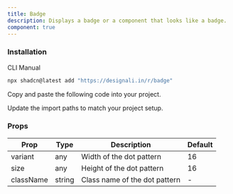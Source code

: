 ```yaml
---
title: Badge
description: Displays a badge or a component that looks like a badge.
component: true
---
```


<div className="grid gap-3 lg:grid-cols-2 xl:grid-cols-2">
  <ComponentPreview name="badge-01" />
  <ComponentPreview name="badge-02" />
  <ComponentPreview name="badge-03" />
  <ComponentPreview name="badge-04" />
  <ComponentPreview name="badge-05" />
  <ComponentPreview name="badge-06" />
  <ComponentPreview name="badge-07" />
  <ComponentPreview name="badge-08" />
  <ComponentPreview name="badge-09" />
  <ComponentPreview name="badge-10" />
  <ComponentPreview name="badge-11" />
  <ComponentPreview name="badge-12" />
  <ComponentPreview name="badge-13" />
</div>

### Installation

<Tabs defaultValue="cli">

<TabsList>
  <TabsTrigger value="cli">CLI</TabsTrigger>
  <TabsTrigger value="manual">Manual</TabsTrigger>
</TabsList>
<TabsContent value="cli">

```bash
npx shadcn@latest add "https://designali.in/r/badge"
```

</TabsContent>

<TabsContent className="flex w-full"  value="manual">

<Steps>

<Step>Copy and paste the following code into your project.</Step>

<ComponentSource name="badge" />

<Step>Update the import paths to match your project setup.</Step>

</Steps>

</TabsContent>

</Tabs>

### Props

| Prop      | Type   | Description                   | Default |
| --------- | ------ | ----------------------------- | ------- |
| variant   | any    | Width of the dot pattern      | 16      |
| size      | any    | Height of the dot pattern     | 16      |
| className | string | Class name of the dot pattern | -       |
